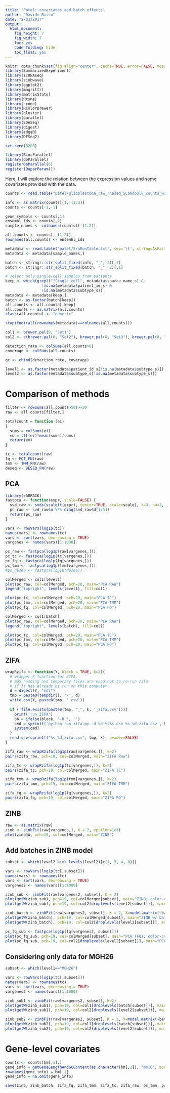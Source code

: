 ```yaml
---
title: 'Patel: covariates and batch effects'
author: "Davide Risso"
date: "2/23/2017"
output: 
  html_document: 
    fig_height: 7
    fig_width: 7
    toc: yes
    code_folding: hide
    toc_float: yes
---
```


```r
knitr::opts_chunk$set(fig.align="center", cache=TRUE, error=FALSE, message=FALSE, warning=TRUE)
library(SummarizedExperiment)
library(scRNAseq)
library(zinbwave)
library(ggplot2)
library(magrittr)
library(matrixStats)
library(Rtsne)
library(scone)
library(RColorBrewer)
library(cluster)
library(parallel)
library(EDASeq)
library(digest)
library(edgeR)
library(DESeq2)

set.seed(8283)

library(BiocParallel)
library(doParallel)
registerDoParallel(6)
register(DoparParam())
```

Here, I will explore the relation between the expression values and some covariates provided with the data.

```r
counts <- read.table("patel/glioblastoma_raw_rnaseq_SCandbulk_counts_withannots.txt", header=TRUE, stringsAsFactors = FALSE)

info <- as.matrix(counts)[1,-(1:3)]
counts <- counts[-1,-1]

gene_symbols <- counts[,1]
ensembl_ids <- counts[,2]
sample_names <- colnames(counts)[-(1:2)]

all.counts <- counts[,-(1:2)]
rownames(all.counts) <- ensembl_ids

metadata <- read.table("patel/SraRunTable.txt", sep='\t', stringsAsFactors = FALSE, header=TRUE, row.names=5, na.strings = "<not provided>")
metadata <- metadata[sample_names,]

batch <- stringr::str_split_fixed(info, "_", 2)[,2]
batch <- stringr::str_split_fixed(batch, "_", 2)[,1]

# select only single-cell samples from patients
keep <- which(grepl("^Single cell", metadata$source_name_s) &
                !is.na(metadata$patient_id_s) &
                !is.na(metadata$subtype_s))
metadata <- metadata[keep,]
batch <- as.factor(batch[keep])
all.counts <- all.counts[,keep]
all.counts <- as.matrix(all.counts)
class(all.counts) <- "numeric"

stopifnot(all(rownames(metadata)==colnames(all.counts)))

col1 <- brewer.pal(9, "Set1")
col2 <- c(brewer.pal(8, "Set2"), brewer.pal(8, "Set3"), brewer.pal(8, "Set1"))

detection_rate <- colSums(all.counts>0)
coverage <- colSums(all.counts)

qc <- cbind(detection_rate, coverage)

level1 <- as.factor(metadata$patient_id_s[!is.na(metadata$subtype_s)])
level2 <- as.factor(metadata$subtype_s[!is.na(metadata$subtype_s)])
```

# Comparison of methods

```r
filter <- rowSums(all.counts>50)>=50
raw <- all.counts[filter,]

totalcount = function (ei)
{
  sums = colSums(ei)
  eo = t(t(ei)*mean(sums)/sums)
  return(eo)
}

tc <- totalcount(raw)
fq <- FQT_FN(raw)
tmm <- TMM_FN(raw)
deseq <- DESEQ_FN(raw)
```

## PCA

```r
library(rARPACK)
fastpca <- function(expr, scale=FALSE) {
  svd_raw <- svds(scale(t(expr), center=TRUE, scale=scale), k=3, nu=3, nv=0)
  pc_raw <- svd_raw$u %*% diag(svd_raw$d[1:3])
  return(pc_raw)
}

vars <- rowVars(log1p(tc))
names(vars) <- rownames(tc)
vars <- sort(vars, decreasing = TRUE)
vargenes <- names(vars)[1:1000]

pc_raw <- fastpca(log1p(raw[vargenes,]))
pc_tc <- fastpca(log1p(tc[vargenes,]))
pc_fq <- fastpca(log1p(fq[vargenes,]))
pc_tmm <- fastpca(log1p(tmm[vargenes,]))
#pc_deseq <- fastpca(log1p(deseq))

colMerged <- col1[level1]
plot(pc_raw, col=colMerged, pch=20, main="PCA RAW")
legend("topright", levels(level1), fill=col1)

plot(pc_tc, col=colMerged, pch=20, main="PCA TC")
plot(pc_tmm, col=colMerged, pch=20, main="PCA TMM")
plot(pc_fq, col=colMerged, pch=20, main="PCA FQ")

colMerged <- col1[batch]
plot(pc_raw, col=colMerged, pch=20, main="PCA RAW")
legend("topright", levels(batch), fill=col1)

plot(pc_tc, col=colMerged, pch=20, main="PCA TC")
plot(pc_tmm, col=colMerged, pch=20, main="PCA TMM")
plot(pc_fq, col=colMerged, pch=20, main="PCA FQ")
```

## ZIFA

```r
wrapRzifa <- function(Y, block = TRUE, k=2){
  # wrapper R function for ZIFA.
  # md5 hashing and temporary files are used not to re-run zifa 
  # if it has already be run on this computer.
  d = digest(Y, "md5")
  tmp = paste0(tempdir(), '/', d)
  write.csv(Y, paste0(tmp, '.csv'))
  
  if (!file.exists(paste0(tmp, "_", k, '_zifa.csv'))){
    print('run ZIFA')
    bb = ifelse(block, '-b ', '')
    cmd = sprintf('python run_zifa.py -d %d %s%s.csv %s_%d_zifa.csv', k, bb, tmp, tmp, k)
    system(cmd)
  }
  read.csv(sprintf("%s_%d_zifa.csv", tmp, k), header=FALSE)
}

zifa_raw <- wrapRzifa(log1p(raw[vargenes,]), k=2)
pairs(zifa_raw, pch=19, col=colMerged, main="ZIFA Raw")

zifa_tc <- wrapRzifa(log1p(tc[vargenes,]), k=2)
pairs(zifa_tc, pch=19, col=colMerged, main="ZIFA TC")

zifa_tmm <- wrapRzifa(log1p(tmm[vargenes,]), k=2)
pairs(zifa_tmm, pch=19, col=colMerged, main="ZIFA TMM")

zifa_fq <- wrapRzifa(log1p(fq[vargenes,]), k=2)
pairs(zifa_fq, pch=19, col=colMerged, main="ZIFA FQ")
```

## ZINB

```r
raw <- as.matrix(raw)
zinb <- zinbFit(raw[vargenes,], K = 2, epsilon=1e3)
plot(zinb@W, pch=19, col=colMerged, main="ZINB")
```

## Add batches in ZINB model

```r
subset <- which(level2 %in% levels(level2)[c(1, 3, 4, 8)])

vars <- rowVars(log1p(tc[,subset]))
names(vars) <- rownames(tc)
vars <- sort(vars, decreasing = TRUE)
vargenes2 <- names(vars)[1:1000]

zinb_sub <- zinbFit(raw[vargenes2, subset], K = 2)
plot(getW(zinb_sub), pch=19, col=colMerged[subset], main="ZINB; color-coded by patient")
plot(getW(zinb_sub), pch=19, col=col2[droplevels(level2[subset])], main="ZINB; color-coded by inferred cell type")

zinb_batch <- zinbFit(raw[vargenes2, subset], K = 2, X=model.matrix(~batch[subset]))
plot(getW(zinb_batch), pch=19, col=colMerged[subset], main="ZINB w/ batch; color-coded by patient")
plot(getW(zinb_batch), pch=19, col=col2[droplevels(level2[subset])], main="ZINB w/ batch; color-coded by inferred cell type")

pc_fq_sub <- fastpca(log1p(fq[vargenes2, subset]))
plot(pc_fq_sub, pch=19, col=colMerged[subset], main="PCA (FQ); color-coded by patient")
plot(pc_fq_sub, pch=19, col=col2[droplevels(level2[subset])], main="PCA (FQ); color-coded by inferred cell type")
```

## Considering only data for MGH26

```r
subset <- which(level1=="MGH26")

vars <- rowVars(log1p(tc[,subset]))
names(vars) <- rownames(tc)
vars <- sort(vars, decreasing = TRUE)
vargenes2 <- names(vars)[1:1000]

zinb_sub1 <- zinbFit(raw[vargenes2, subset], K=2)
plot(getW(zinb_sub1), pch=19, col=col1[droplevels(batch[subset])], main="ZINB; color-coded by batch")
plot(getW(zinb_sub1), pch=19, col=col2[droplevels(level2[subset])], main="ZINB; color-coded by inferred cell type")

zinb_sub2 <- zinbFit(raw[vargenes2, subset], K = 2, X=model.matrix(~batch[subset]))
plot(getW(zinb_sub2), pch=19, col=col1[droplevels(batch[subset])], main="ZINB w/batch correction")
plot(getW(zinb_sub2), pch=19, col=col2[droplevels(level2[subset])], main="ZINB w/batch correction")
```

# Gene-level covariates

```r
counts <- counts[bm[,1],]
gene_info = getGeneLengthAndGCContent(as.character(bm[,2]), "mm10", mode="org.db")
rownames(gene_info) = bm[,1]
gene_info = na.omit(gene_info)
```

```r
save(zinb, zinb_batch, zifa_fq, zifa_tmm, zifa_tc, zifa_raw, pc_tmm, pc_fq, pc_tc, pc_raw, file="patel_covariates.rda")
```
